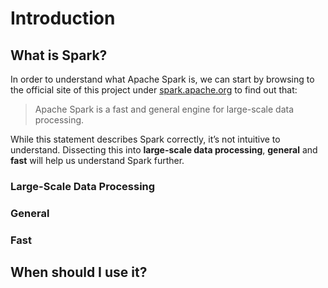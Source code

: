 # Introduction {#intro}

## What is Spark?

In order to understand what Apache Spark is, we can start by browsing to the official site of this project under [spark.apache.org](http://spark.apache.org/) to find out that:

> Apache Spark is a fast and general engine for large-scale data processing.

While this statement describes Spark correctly, it's not intuitive to understand. Dissecting this into **large-scale data processing**, **general** and **fast** will help us understand Spark further.

### Large-Scale Data Processing

### General

### Fast

## When should I use it?
